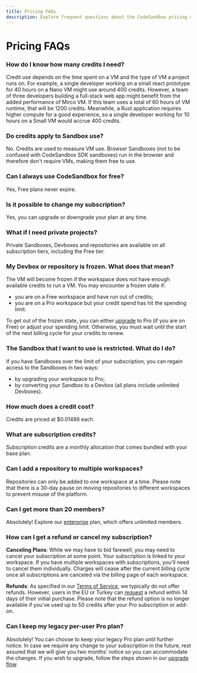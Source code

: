 ```yaml
---
title: Pricing FAQs
description: Explore frequent questions about the CodeSandbox pricing model.
---
```



# Pricing FAQs

### How do I know how many credits I need?

Credit use depends on the time spent on a VM and the type of VM a project runs on. For example, a single developer working on a small react prototype for 40 hours on a Nano VM might use around 400 credits. However, a team of three developers building a full-stack web app might benefit from the added performance of Mirco VM. If this team uses a total of 60 hours of VM runtime, that will be 1200 credits. Meanwhile, a Rust application requires higher compute for a good experience, so a single developer working for 10 hours on a Small VM would accrue 400 credits.

### Do credits apply to Sandbox use?

No. Credits are used to measure VM use. Browser Sandboxes (not to be confused with CodeSandbox SDK sandboxes) run in the browser and therefore don't require VMs, making them free to use.

### Can I always use CodeSandbox for free?

Yes, Free plans never expire.

### Is it possible to change my subscription?

Yes, you can upgrade or downgrade your plan at any time.

### What if I need private projects?

Private Sandboxes, Devboxes and repositories are available on all subscription tiers, including the Free tier.

### My Devbox or repository is frozen. What does that mean?

The VM will become frozen if the workspace does not have enough available credits to run a VM. You may encounter a frozen state if:

- you are on a Free workspace and have run out of credits;
- you are on a Pro workspace but your credit spend has hit the spending limit.

To get out of the frozen state, you can either [upgrade](https://codesandbox.io/upgrade) to Pro (if you are on Free) or adjust your spending limit. Otherwise, you must wait until the start of the next billing cycle for your credits to renew.

### The Sandbox that I want to use is restricted. What do I do?

If you have Sandboxes over the limit of your subscription, you can regain access to the Sandboxes in two ways:

- by upgrading your workspace to Pro;
- by converting your Sandbox to a Devbox (all plans include unlimited Devboxes).

### How much does a credit cost?

Credits are priced at $0.01486 each.

### What are subscription credits?

Subscription credits are a monthly allocation that comes bundled with your base plan.

### Can I add a repository to multiple workspaces?

Repositories can only be added to one workspace at a time. Please note that there is a 30-day pause on moving repositories to different workspaces to prevent misuse of the platform.

### Can I get more than 20 members?

Absolutely! Explore our [enterprise](https://codesandbox.io/enterprise) plan, which offers unlimited members.

### How can I get a refund or cancel my subscription?

**Canceling Plans**: While we may have to bid farewell, you may need to cancel your subscription at some point. Your subscription is linked to your workspace. If you have multiple workspaces with subscriptions, you'll need to cancel them individually. Charges will cease after the current billing cycle once all subscriptions are canceled via the billing page of each workspace.

**Refunds**: As specified in our [Terms of Service](https://codesandbox.io/legal/terms), we typically do not offer refunds. However, users in the EU or Turkey can [request](https://codesandbox.io/support) a refund within 14 days of their initial purchase. Please note that the refund option is no longer available if you've used up to 50 credits after your Pro subscription or add-on.

### Can I keep my legacy per-user Pro plan?

Absolutely! You can choose to keep your legacy Pro plan until further notice. In case we require any change to your subscription in the future, rest assured that we will give you two months’ notice so you can accommodate the changes. If you wish to upgrade, follow the steps shown in our [upgrade flow](https://codesandbox.io/upgrade).
